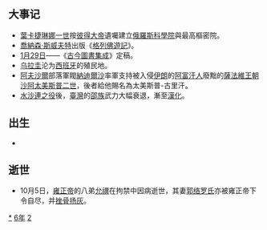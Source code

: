 {{yearTOC|1726|清'''[[雍正|雍正]]四年'''；越南'''[[保泰|保泰]]七年'''；日本'''[[享保|享保]]十一年'''}}

== 大事记 ==
*[[葉卡捷琳娜一世|葉卡捷琳娜一世]]按[[彼得大帝|彼得大帝]]遺囑建立[[俄羅斯科學院|俄羅斯科學院]]與最高樞密院。
*[[喬納森·斯威夫特|喬納森·斯威夫特]]出版《[[格列佛遊記|格列佛遊記]]》。
*[[1月29日|1月29日]]——《[[古今圖書集成|古今圖書集成]]》定稿。
*[[乌拉圭|乌拉圭]]沦为[[西班牙|西班牙]]的殖民地。
*[[阿夫沙爾|阿夫沙爾]]部落軍閥[[納迪爾沙|納迪爾沙]]率軍支持被入侵[[伊朗|伊朗]]的[[阿富汗人|阿富汗人]]廢黜的[[薩法維王朝|薩法維王朝]][[沙阿|沙阿]][[太美斯普二世|太美斯普二世]]，後者給他賜名為太美斯普-古里汗。
*[[水沙連之役|水沙連之役]]後，[[臺灣|臺灣]]的[[邵族|邵族]]武力大幅衰退，漸至[[漢化|漢化]]。

== 出生 ==
*

== 逝世 ==
{{Wikisource year mention}}
*10月5日，[[雍正帝|雍正帝]]的八弟[[允禩|允禩]]在拘禁中因病逝世，其妻[[郭络罗氏_(允禩)|郭络罗氏]]亦被雍正帝下令自尽，并[[挫骨扬灰|挫骨扬灰]]。

[[Category:1726年|*]]
[[Category:1720年代|6年]]
[[Category:18世纪各年|2]]